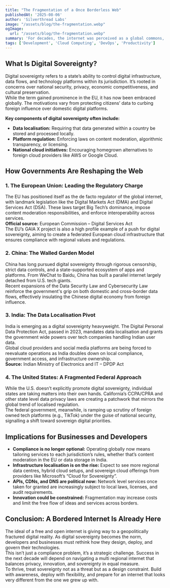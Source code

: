 ```yaml
---
title: "The Fragmentation of a Once Borderless Web"
publishedAt: '2025-08-06'
author: 'Silverthread Labs'
image: "/assets/blog/the-fragmentation.webp"
ogImage:
  url: "/assets/blog/the-fragmentation.webp"
summary: 'For decades, the internet was perceived as a global commons, an open, decentralised network that transcended national borders.'
tags: ['Development', 'Cloud Computing', 'DevOps', 'Productivity']
---
```


## What Is Digital Sovereignty?  
Digital sovereignty refers to a state’s ability to control digital infrastructure, data flows, and technology platforms within its jurisdiction. It’s rooted in concerns over national security, privacy, economic competitiveness, and cultural preservation.  
While the term gained prominence in the EU, it has now been embraced globally. The motivations vary from protecting citizens’ data to curbing foreign influence over domestic digital platforms.  

**Key components of digital sovereignty often include:**  
- **Data localisation:** Requiring that data generated within a country be stored and processed locally.  
- **Platform regulation:** Enforcing laws on content moderation, algorithmic transparency, or licensing.  
- **National cloud initiatives:** Encouraging homegrown alternatives to foreign cloud providers like AWS or Google Cloud.  

## How Governments Are Reshaping the Web  

### 1. The European Union: Leading the Regulatory Charge  
The EU has positioned itself as the de facto regulator of the global internet, with landmark legislation like the Digital Markets Act (DMA) and Digital Services Act (DSA). These laws target Big Tech’s dominance, impose content moderation responsibilities, and enforce interoperability across services.  
**Official source:** European Commission – Digital Services Act  
The EU’s GAIA X project is also a high profile example of a push for digital sovereignty, aiming to create a federated European cloud infrastructure that ensures compliance with regional values and regulations.  

### 2. China: The Walled Garden Model  
China has long pursued digital sovereignty through rigorous censorship, strict data controls, and a state-supported ecosystem of apps and platforms. From WeChat to Baidu, China has built a parallel internet largely detached from U.S. tech giants.  
Recent expansions of the Data Security Law and Cybersecurity Law reinforce the government's grip on both domestic and cross-border data flows, effectively insulating the Chinese digital economy from foreign influence.  

### 3. India: The Data Localisation Pivot  
India is emerging as a digital sovereignty heavyweight. The Digital Personal Data Protection Act, passed in 2023, mandates data localisation and grants the government wide powers over tech companies handling Indian user data.  
Global cloud providers and social media platforms are being forced to reevaluate operations as India doubles down on local compliance, government access, and infrastructure ownership.  
**Source:** Indian Ministry of Electronics and IT – DPDP Act  

### 4. The United States: A Fragmented Federal Approach  
While the U.S. doesn’t explicitly promote digital sovereignty, individual states are taking matters into their own hands. California’s CCPA/CPRA and other state level data privacy laws are creating a patchwork that mirrors the global trend of localised regulation.  
The federal government, meanwhile, is ramping up scrutiny of foreign owned tech platforms (e.g., TikTok) under the guise of national security, signalling a shift toward sovereign digital priorities.  

## Implications for Businesses and Developers  
- **Compliance is no longer optional:** Operating globally now means tailoring services to each jurisdiction’s rules, whether that’s content moderation in the EU or data storage in India.  
- **Infrastructure localisation is on the rise:** Expect to see more regional data centres, hybrid cloud setups, and sovereign cloud offerings from providers like Microsoft’s “Cloud for Sovereignty”.  
- **APIs, CDNs, and DNS are political now:** Network level services once taken for granted are increasingly subject to local laws, licenses, and audit requirements.  
- **Innovation could be constrained:** Fragmentation may increase costs and limit the free flow of ideas and services across borders.  

## Conclusion: A Bordered Internet Is Already Here  
The ideal of a free and open internet is giving way to a geopolitically fractured digital reality. As digital sovereignty becomes the norm, developers and businesses must rethink how they design, deploy, and govern their technologies.  
This isn’t just a compliance problem, it’s a strategic challenge. Success in the next decade will depend on navigating a multi regional internet that balances privacy, innovation, and sovereignty in equal measure.  
To thrive, treat sovereignty not as a threat but as a design constraint. Build with awareness, deploy with flexibility, and prepare for an internet that looks very different from the one we grew up with.
